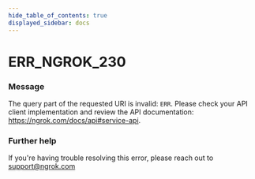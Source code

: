 ```yaml
---
hide_table_of_contents: true
displayed_sidebar: docs
---
```



# ERR_NGROK_230

### Message

The query part of the requested URI is invalid: `ERR`. Please check your API client implementation and review the API documentation: https://ngrok.com/docs/api#service-api.

### Further help

If you're having trouble resolving this error, please reach out to [support@ngrok.com](mailto:support@ngrok.com?subject=Help%20with%20ERR_NGROK_230)

<ErrorDetails error="err_ngrok_230" />

